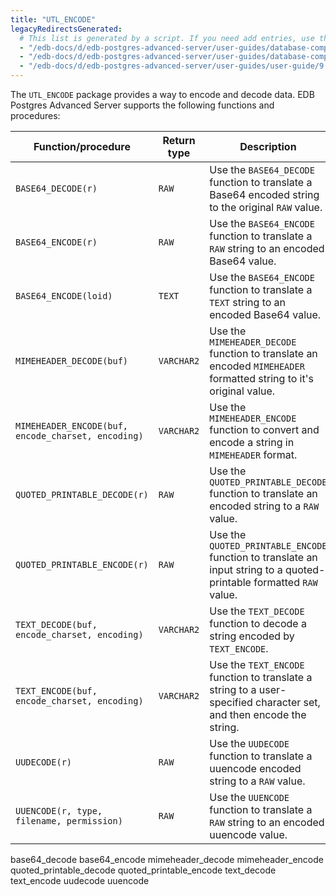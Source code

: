 ```yaml
---
title: "UTL_ENCODE"
legacyRedirectsGenerated:
  # This list is generated by a script. If you need add entries, use the `legacyRedirects` key.
  - "/edb-docs/d/edb-postgres-advanced-server/user-guides/database-compatibility-for-oracle-developers-built-in-package-guide/9.6/Database_Compatibility_for_Oracle_Developers_Built-in_Package_Guide.1.32.html"
  - "/edb-docs/d/edb-postgres-advanced-server/user-guides/database-compatibility-for-oracle-developers-guide/9.5/Database_Compatibility_for_Oracle_Developers_Guide.1.205.html"
  - "/edb-docs/d/edb-postgres-advanced-server/user-guides/user-guide/9.5/EDB_Postgres_Enterprise_Guide.1.163.html"
---
```


The `UTL_ENCODE` package provides a way to encode and decode data. EDB Postgres Advanced Server supports the following functions and procedures:

| Function/procedure                                 | Return type | Description                                                                                                          |
| -------------------------------------------------- | ----------- | -------------------------------------------------------------------------------------------------------------------- |
| `BASE64_DECODE(r)`                                 | `RAW`       | Use the `BASE64_DECODE` function to translate a Base64 encoded string to the original `RAW` value.                   |
| `BASE64_ENCODE(r)`                                 | `RAW`       | Use the `BASE64_ENCODE` function to translate a `RAW` string to an encoded Base64 value.                             |
| `BASE64_ENCODE(loid)`                              | `TEXT`      | Use the `BASE64_ENCODE` function to translate a `TEXT` string to an encoded Base64 value.                            |
| `MIMEHEADER_DECODE(buf)`                           | `VARCHAR2`  | Use the `MIMEHEADER_DECODE` function to translate an encoded `MIMEHEADER` formatted string to it's original value.   |
| `MIMEHEADER_ENCODE(buf, encode_charset, encoding)` | `VARCHAR2`  | Use the `MIMEHEADER_ENCODE` function to convert and encode a string in `MIMEHEADER` format.                          |
| `QUOTED_PRINTABLE_DECODE(r)`                       | `RAW`       | Use the `QUOTED_PRINTABLE_DECODE` function to translate an encoded string to a `RAW` value.                          |
| `QUOTED_PRINTABLE_ENCODE(r)`                       | `RAW`       | Use the `QUOTED_PRINTABLE_ENCODE` function to translate an input string to a quoted-printable formatted `RAW` value. |
| `TEXT_DECODE(buf, encode_charset, encoding)`       | `VARCHAR2`  | Use the `TEXT_DECODE` function to decode a string encoded by `TEXT_ENCODE`.                                          |
| `TEXT_ENCODE(buf, encode_charset, encoding)`       | `VARCHAR2`  | Use the `TEXT_ENCODE` function to translate a string to a user-specified character set, and then encode the string.  |
| `UUDECODE(r)`                                      | `RAW`       | Use the `UUDECODE` function to translate a uuencode encoded string to a `RAW` value.                                 |
| `UUENCODE(r, type, filename, permission)`          | `RAW`       | Use the `UUENCODE` function to translate a `RAW` string to an encoded uuencode value.                                |

<div class="toctree" maxdepth="6">

base64_decode base64_encode mimeheader_decode mimeheader_encode quoted_printable_decode quoted_printable_encode text_decode text_encode uudecode uuencode

</div>
